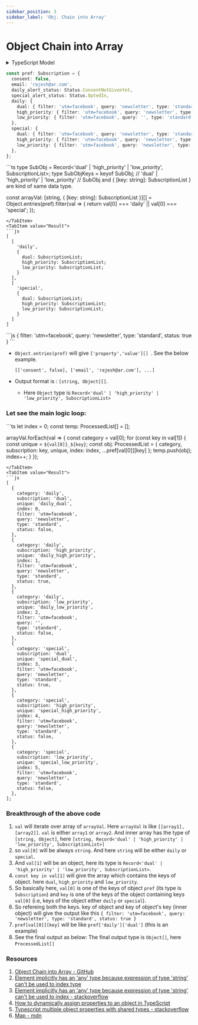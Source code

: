 ```yaml
---
sidebar_position: 3
sidebar_label: 'Obj. Chain into Array'
---
```



# Object Chain into Array


<details>
  <summary>TypeScript Model</summary>
  <div>
    <Tabs className="unique-tabs">
      <TabItem value="Class">
      ```ts showLineNumbers
      // `MyPreference` Class
      export class MyPreference {
        preferences!: Subscription;
      }

      // `Subscription` class
      export class Subscription {
        consent!: boolean;
        email!: string;
        daily_alert_status!: Status;
        special_alert_status!: Status;
        daily!: {
          // highlight-next-line
          dual: SubscriptionList;
          high_priority: SubscriptionList;
          low_priority: SubscriptionList;
        };
        special?: {
          dual: SubscriptionList;
          high_priority: SubscriptionList;
          low_priority: SubscriptionList;
        };
      }
      ```
      </TabItem>
      <TabItem value="Interface">
      ```ts showLineNumbers
      // `SubscriptionList` interface
      export interface SubscriptionList {
        filter: string;
        query: string;
        type: string;
        status: boolean;
      }

      // `ProcessedList` interface
      export interface ProcessedList extends SubscriptionList {
        category: string;
        subscription: string;
        unique: string;
        index: number;
      }
      ```
      </TabItem>
      <TabItem value="Enum">
      ```ts showLineNumbers
      // `Status` enum
      export enum Status {
        OptedIn = 'OptedIn',
        OptedOut = 'OptedOut',
        ConsentNotGivenYet = 'ConsentNotGivenYet',
      }
      ```
      </TabItem>
    </Tabs>
  </div>
</details>

```ts showLineNumbers
const pref: Subscription = {
  consent: false,
  email: 'rajesh@ar.com',
  daily_alert_status: Status.ConsentNotGivenYet,
  special_alert_status: Status.OptedIn,
  daily: {
    dual: { filter: 'utm=facebook', query: 'newsletter', type: 'standard', status: false },
    high_priority: { filter: 'utm=facebook', query: 'newsletter', type: 'standard', status: true },
    low_priority: { filter: 'utm=facebook', query: '', type: 'standard', status: false },
  },
  special: {
    dual: { filter: 'utm=facebook', query: 'newsletter', type: 'standard', status: true },
    high_priority: { filter: 'utm=facebook', query: 'newsletter', type: 'standard', status: false },
    low_priority: { filter: 'utm=facebook', query: 'newsletter', type: 'standard', status: false },
  },
};
```

<Tabs className="unique-tabs">
  <TabItem value="Code">
  ```ts
  type SubObj = Record<'dual' | 'high_priority' | 'low_priority', SubscriptionList>;
  type SubObjKeys = keyof SubObj; // 'dual' | 'high_priority' | 'low_priority'
  // SubObj and { [key: string]: SubscriptionList } are kind of same data type.

  const arrayVal: [string, { [key: string]: SubscriptionList }][] = Object.entries(pref).filter(val => {
    return val[0] === 'daily' || val[0] === 'special';
  });

  ```
  </TabItem>
  <TabItem value="Result">
  ```js
  [
    [
      'daily',
      {
        dual: SubscriptionList;
        high_priority: SubscriptionList;
        low_priority: SubscriptionList;
      }
    ],
    [
      'special',
      {
        dual: SubscriptionList;
        high_priority: SubscriptionList;
        low_priority: SubscriptionList;
      }
    ]
  ]
  ```
  </TabItem>
  <TabItem value="SubscriptionList Data">
  ```js
  { 
    filter: 'utm=facebook', 
    query: 'newsletter', 
    type: 'standard', 
    status: true 
  }
  ```
  </TabItem>
</Tabs>

* `Object.entries(pref)` will give `['property','value'][] `. See the below example.

    ```
    [['consent', false], ['email', 'rajesh@ar.com'], ...]
    ```
* Output format is : `[string, Object][]`.
    * Here `Object` type is `Record<'dual' | 'high_priority' | 'low_priority', SubscriptionList>`


### Let see the main logic loop:

<Tabs>
  <TabItem value="Code">
  ```ts
  let index = 0;
  const temp: ProcessedList[] = [];

  arrayVal.forEach(val => {
    const category = val[0];
    for (const key in val[1]) {
      const unique = `${val[0]}_${key}`;
      const obj: ProcessedList = { category, subscription: key, unique, index: index, ...pref[val[0]][key] };
      temp.push(obj);
      index++;
    }
  });
  ```
  </TabItem>
  <TabItem value="Result">
  ```js
  [
    {
      category: 'daily',
      subscription: 'dual',
      unique: 'daily_dual',
      index: 0,
      filter: 'utm=facebook',
      query: 'newsletter',
      type: 'standard',
      status: false,
    },
    {
      category: 'daily',
      subscription: 'high_priority',
      unique: 'daily_high_priority',
      index: 1,
      filter: 'utm=facebook',
      query: 'newsletter',
      type: 'standard',
      status: true,
    },
    {
      category: 'daily',
      subscription: 'low_priority',
      unique: 'daily_low_priority',
      index: 2,
      filter: 'utm=facebook',
      query: '',
      type: 'standard',
      status: false,
    },
    {
      category: 'special',
      subscription: 'dual',
      unique: 'special_dual',
      index: 3,
      filter: 'utm=facebook',
      query: 'newsletter',
      type: 'standard',
      status: true,
    },
    {
      category: 'special',
      subscription: 'high_priority',
      unique: 'special_high_priority',
      index: 4,
      filter: 'utm=facebook',
      query: 'newsletter',
      type: 'standard',
      status: false,
    },
    {
      category: 'special',
      subscription: 'low_priority',
      unique: 'special_low_priority',
      index: 5,
      filter: 'utm=facebook',
      query: 'newsletter',
      type: 'standard',
      status: false,
    },
  ];
  ```
  </TabItem>
</Tabs>

### Breakthrough of the above code

1. `val` will iterate over array of `arrayVal`. Here `arrayVal` is like `[[array1], [array2]]`. `val` is either `array1` or `array2`. And inner array has the type of `[string, Object]`, here `[string, Record<'dual' | 'high_priority' | 'low_priority', SubscriptionList>]`
1. so `val[0]` will be always `string`. And here `string` will be either `daily` or `special`.
1. And `val[1]` will be an object, here its type is `Record<'dual' | 'high_priority' | 'low_priority', SubscriptionList>`.
1. `const key in val[1]` will give the array which contains the keys of object. here `dual`, `high_priority` and `low_priority`.
1. So basically here, `val[0]` is one of the keys of object `pref` (its type is `Subscription`) and `key` is one of the keys of the object containing keys `val[0]` (i.e, keys of the object either `daily` or `special`).
1. So refereing both the keys. key of object and key of object's key (inner object) will give the output like this `{ filter: 'utm=facebook', query: 'newsletter', type: 'standard', status: true }`
1. `pref[val[0]][key]` will be like `pref['daily']['dual']` (this is an example)
1. See the final output as below: The final output type is `Object[]`, here `ProcessedList[]`

### Resources

1. [Object Chain into Array - GitHub](https://github.com/actionanand/js-helper-code/tree/main/src/obj-array)
2. [Element implicitly has an 'any' type because expression of type 'string' can't be used to index type](https://bobbyhadz.com/blog/typescript-element-implicitly-has-any-type-expression)
3. [Element implicitly has an 'any' type because expression of type 'string' can't be used to index - stackoverflow](https://stackoverflow.com/questions/57086672/element-implicitly-has-an-any-type-because-expression-of-type-string-cant-b)
4. [How to dynamically assign properties to an object in TypeScript](https://blog.logrocket.com/how-to-dynamically-assign-properties-object-typescript/)
5. [Typescript multiple object properties with shared types - stackoverflow](https://stackoverflow.com/questions/59571049/typescript-multiple-object-properties-with-shared-types)
6. [Map - mdn](https://developer.mozilla.org/en-US/docs/Web/JavaScript/Reference/Global_Objects/Map)
